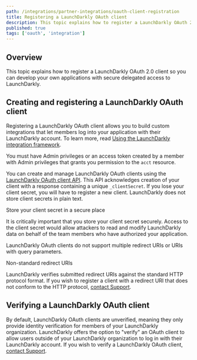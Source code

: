 ```yaml
---
path: /integrations/partner-integrations/oauth-client-registration
title: Registering a LaunchDarkly OAuth client
description: This topic explains how to register a LaunchDarkly OAuth 2.0 client so you can develop your own applications with secure delegated access to LaunchDarkly.
published: true
tags: ['oauth', 'integration']
---
```


## Overview

This topic explains how to register a LaunchDarkly OAuth 2.0 client so you can develop your own applications with secure delegated access to LaunchDarkly.

## Creating and registering a LaunchDarkly OAuth client

Registering a LaunchDarkly OAuth client allows you to build custom integrations that let members log into your application with their LaunchDarkly account. To learn more, read [Using the LaunchDarkly integration framework](/integrations/building-integrations).

You must have Admin privileges or an access token created by a member with Admin privileges that grants you permission to the `acct` resource.

You can create and manage LaunchDarkly OAuth clients using the [LaunchDarkly OAuth client API](<https://apidocs.launchdarkly.com/tag/OAuth2-Clients-(beta)>). This API acknowledges creation of your client with a response containing a unique `_clientSecret`. If you lose your client secret, you will have to register a new client. LaunchDarkly does not store client secrets in plain text.

<Callout intent="alert">
<CalloutTitle>Store your client secret in a secure place</CalloutTitle>
<CalloutDescription>

It is critically important that you store your client secret securely. Access to the client secret would allow attackers to read and modify LaunchDarkly data on behalf of the team members who have authorized your application.

</CalloutDescription>
</Callout>

LaunchDarkly OAuth clients do not support multiple redirect URIs or URIs with query parameters.

<Callout intent="info">
<CalloutTitle>Non-standard redirect URIs</CalloutTitle>
<CalloutDescription>

LaunchDarkly verifies submitted redirect URIs against the standard HTTP protocol format. If you wish to register a client with a redirect URI that does not conform to the HTTP protocol, [contact Support](https://support.launchdarkly.com/hc/en-us/requests/new).

  </CalloutDescription>
</Callout>

## Verifying a LaunchDarkly OAuth client

By default, LaunchDarkly OAuth clients are unverified, meaning they only provide identity verification for members of your LaunchDarkly organization. LaunchDarkly offers the option to "verify" an OAuth client to allow users outside of your LaunchDarkly organization to log in with their LaunchDarkly account. If you wish to verify a LaunchDarkly OAuth client, [contact Support](https://support.launchdarkly.com/hc/en-us/requests/new).
